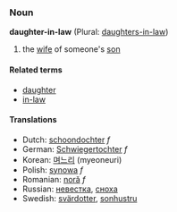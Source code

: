 ===Noun===
'''daughter-in-law''' (Plural: [[daughters-in-law]])

#the [[wife]] of someone's [[son]]

====Related terms====
*[[daughter]]
*[[in-law]]

====Translations====
*Dutch: [[schoondochter]] ''f''
*German: [[Schwiegertochter]] ''f''
*Korean: [[며느리]] (myeoneuri)
*Polish: [[synowa]] ''f''
*Romanian: [[noră]] ''f''
*Russian: [[невестка]], [[сноха]]
*Swedish: [[svärdotter]], [[sonhustru]]